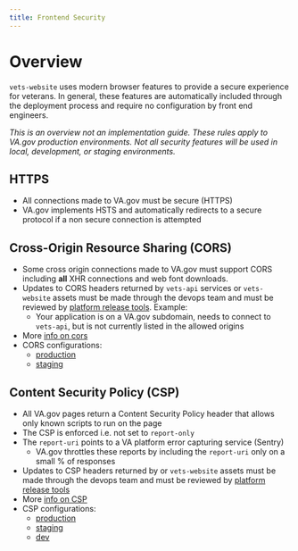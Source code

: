 ```yaml
---
title: Frontend Security
---
```


# Overview  

`vets-website` uses modern browser features to provide a secure experience for veterans. In general, these features are automatically included through the deployment process and require no configuration by front end engineers. 

_This is an overview not an implementation guide. These rules apply to VA.gov production environments. Not all security features will be used in local, development, or staging environments._ 

## HTTPS

- All connections made to VA.gov must be secure (HTTPS)
- VA.gov implements HSTS and automatically redirects to a secure protocol if a non secure connection is attempted 

## Cross-Origin Resource Sharing (CORS)

- Some cross origin connections made to VA.gov must support CORS including **all** XHR connections and web font downloads. 
- Updates to CORS headers returned by `vets-api` services or `vets-website` assets must be made through the devops team and must be reviewed by [platform release tools](https://github.com/orgs/department-of-veterans-affairs/teams/platform-release-tools). Example:  
  - Your application is on a VA.gov subdomain, needs to connect to `vets-api`, but is not currently listed in the allowed origins
- More [info on cors](https://developer.mozilla.org/en-US/docs/Web/HTTP/CORS)
- CORS configurations: 
  - [production](https://github.com/department-of-veterans-affairs/devops/blob/ec2b1802c10e1e48d475a97f75a5a14fd6e552e7/terraform/environments/dsva-vagov-prod/main.tf#L177-L180)
  - [staging](https://github.com/department-of-veterans-affairs/devops/blob/cbab63cdf0595f4172b43d90cd46233997b37324/terraform/environments/dsva-vagov-staging/s3_buckets.tf#L16-L19)

## Content Security Policy (CSP)

- All VA.gov pages return a Content Security Policy header that allows only known scripts to run on the page
- The CSP is enforced i.e. not set to `report-only`
- The `report-uri` points to a VA platform error capturing service (Sentry)
  - VA.gov throttles these reports by including the `report-uri` only on a small % of responses
- Updates to CSP headers returned by or `vets-website` assets must be made through the devops team and must be reviewed by [platform release tools](https://github.com/orgs/department-of-veterans-affairs/teams/platform-release-tools)
- More [info on CSP](https://developer.mozilla.org/en-US/docs/Web/HTTP/CSP)
- CSP configurations:
  - [production](https://github.com/department-of-veterans-affairs/devops/blob/master/ansible/deployment/config/revproxy-vagov/vars/content_security_policy_vagov-prod.yml)
  - [staging](https://github.com/department-of-veterans-affairs/devops/blob/master/ansible/deployment/config/revproxy-vagov/vars/content_security_policy_vagov-staging.yml)
  - [dev](https://github.com/department-of-veterans-affairs/devops/blob/master/ansible/deployment/config/revproxy-vagov/vars/content_security_policy_vagov-dev.yml)
  

